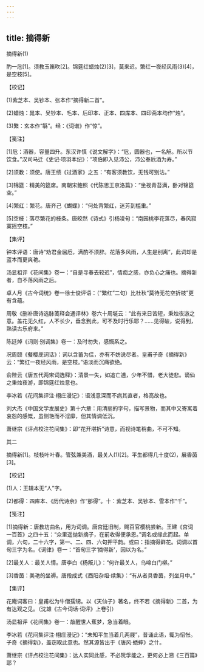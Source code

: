 ```yaml
---
---
---
```

title: 摘得新
---



摘得新(1)


酌一卮[1]。须教玉笛吹[2]。锦筵红蜡烛(2)[3]，莫来迟。繁红一夜经风雨(3)[4]，是空枝[5]。





【校记】


(1)紫芝本、吴钞本、张本作“摘得新二首”。

(2)蜡烛：晁本、吴钞本、毛本、后印本、正本、四库本、四印斋本均作“烛”。

(3)繁：玄本作“緐”。经：《词谱》作“惊”。





【笺注】


[1]卮：酒器，容量四升。东汉许慎《说文解字》：“卮，圆器也，一名觛。所以节饮食。”汉司马迁《史记·项羽本纪》：“项伯即入见沛公，沛公奉卮酒为寿。”

[2]须教：须使。唐王绩《过酒家》之五：“有客须教饮，无钱可别沽。”

[3]锦筵：精美的筵席。南朝宋鲍照《代陈思王京洛篇》：“坐视青苔满，卧对锦筵空。”

[4]繁红：繁花。唐齐己《蝴蝶》：“何处背繁红，迷芳到槛重。”

[5]空枝：落尽繁花的枝条。唐皎然《诗式》引杨凌句：“南园桃李花落尽，春风寂寞摇空枝。”





【集评】


钟本评语：唐诗“劝君金屈卮，满酌不须辞。花落多风雨，人生是别离”，此词却是蓝本而更爽艳。

汤显祖评《花间集》卷一：“自是寻春去较迟”，情痴之感，亦负心之痛也。摘得新者，自不落风雨之后。

卓人月《古今词统》卷一徐士俊评语：（“繁红”二句）比杜秋“莫待无花空折枝”更有含蕴。

周敬《删补唐诗选脉笺释会通评林》卷六十周埏云：“此有来日苦短，秉烛夜游之意。盖花无久红，人不长少，垂念到此，可不及时行乐耶？……见得破，说得到，熟读古乐府来。”

陈廷焯《词则·别调集》卷一：及时勿失，感慨系之。

况周颐《餐樱庑词话》：词以含蓄为佳，亦有不妨说尽者。皇甫子奇《摘得新》云：“繁红一夜经风雨，是空枝。”语淡而沉痛欲绝。

俞陛云《唐五代两宋词选释》：清景一失，如追亡逋，少年不惜，老大徒悲。谪仙之秉烛夜游，即锦筵红烛意也。

李冰若《花间集评注·栩庄漫记》：语浅意深而不病其直者，格高故也。

刘大杰《中国文学发展史》第十六章：用清丽的字句，描写景物，而其中又寄寓着哀怨的感慨，虽侧艳而不淫靡，但其情调低沉。

萧继宗《评点校注花间集》：即“花开堪折”诗意，而视诗笔稍曲，不可不知。





其二


摘得新[1]。枝枝叶叶春。管弦兼美酒，最关人(1)[2]。平生都得几十度(2)，展香茵[3]。





【校记】


(1)人：王辑本无“人”字。

(2)都得：四库本、《历代诗余》作“那得”。十：紫芝本、吴钞本、雪本作“千”。





【笺注】


[1]摘得新：唐教坊曲名，用为词调。唐宫廷旧制，赐百官樱桃尝新。王建《宫词一百首》之四十五：“众里遥抛新摘子，在前收得便承恩。”调名或缘此而起。单调，六句，二十六字，第一、二、四、六句押平韵。或曰：指摘得鲜花。词调以首句三字为名。《词律》卷一：“首句三字‘摘得新’，因以为名。”

[2]最关人：最关人情。唐李白《杨叛儿》：“何许最关人，乌啼白门柳。”

[3]香茵：美艳的坐褥。唐段成式《酉阳杂俎·续集》：“有从者具香茵，列坐月中。”





【集评】


花庵词客曰：皇甫松为牛僧孺甥。以《天仙子》著名，终不若《摘得新》二首，为有达观之见。（沈雄《古今词话·词评》上卷引）

汤显祖评《花间集》卷一：敲醒世人蕉梦，急当着眼。

李冰若《花间集评注·栩庄漫记》：“未知平生当着几两屐”，昔诵此语，辄为怊怅。子奇《摘得新》，盖窃取此意也。然其源皆出于《唐风·蟋蟀》之什。

萧继宗《评点校注花间集》：达人实同此感，不必阮孚能之，更何必上溯《三百篇》耶？
